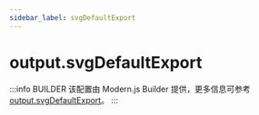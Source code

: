 ```yaml
---
sidebar_label: svgDefaultExport
---
```


# output.svgDefaultExport

:::info BUILDER
该配置由 Modern.js Builder 提供，更多信息可参考 [output.svgDefaultExport](https://modernjs.dev/builder/api/config-output.html#output-svgdefaultexport)。
:::


<Main />
